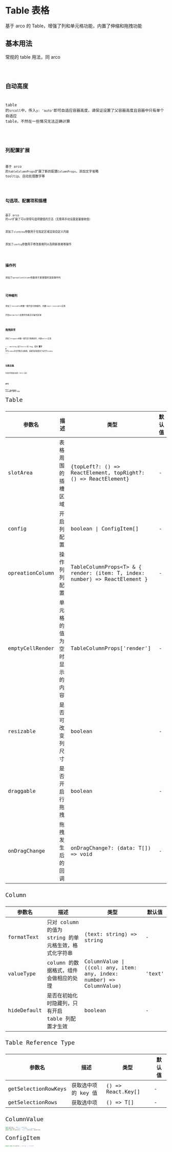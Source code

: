 # Table 表格

基于 arco 的 Table，增强了列和单元格功能，内置了伸缩和拖拽功能

## 基本用法

常规的 table 用法，同 arco

<code src='~/table/basic.tsx' />

## 自动高度

table 的`srcoll`中，传入`y: 'auto'`即可自适应容器高度，请保证设置了父容器高度且容器中只有单个自适应 table，不然在一些情况无法正确计算

<code src='~/table/auto-height.tsx' />

## 列配置扩展

基于 arco 的`tableColumnProps`扩展了新的配置`ColumnProps`，添加文字省略 tooltip、自动处理数字等

<code src='~/table/column-extends.tsx' />

## 勾选项、配置项和插槽

基于 arco 的`ref`扩展了可以获得勾选项键值的方法（无需再手动设置变量接收值）

添加了`slotArea`参数用于在指定区域渲染自定义内容

添加了`config`参数用于修改表格列以及刷新表格等操作

<code src='~/table/table-config.tsx' />

## 操作列

添加了`opreationColumn`参数用于更便捷的渲染操作列

<code src='~/table/opreation.tsx' />

## 可伸缩列

添加了`resizable`参数一键开启可伸缩列，内置`react-resizable`实现

开启`borderCell`会更好的看见可操作区域

<code src='~/table/resizable.tsx' />

## 拖拽排序

添加了`draggable`参数一键开启行拖拽排序，内置`dnd-kit`实现

::: warning
由于`dnd-kit`的 bug，使用 **数字 0** 作为`rowKey`时会导致无法拖拽，请避免直接使用下标作为`rowKey`
:::

<code src='~/table/draggable.tsx' />

## 功能总集

开启所有增强功能的 table 演示

<code src='~/table/pro-max.tsx' />

## API

继承了 [ArcoTable](https://arco.design/react/components/table#api) 的所有属性，重写以下属性

<font size='4'>Table</font>

| 参数名          | 描述                       | 类型                                                                           | 默认值 |
| --------------- | -------------------------- | ------------------------------------------------------------------------------ | ------ |
| slotArea        | 表格周围的插槽区域         | \{topLeft?: () => ReactElement, topRight?: () => ReactElement\}                | -      |
| config          | 开启列配置                 | boolean \| ConfigItem[]                                                        | -      |
| opreationColumn | 操作列列配置               | TableColumnProps\<T\> & \{ render: (item: T, index: number) => ReactElement \} | -      |
| emptyCellRender | 单元格的值为空时显示的内容 | TableColumnProps['render']                                                     | -      |
| resizable       | 是否可改变列尺寸           | boolean                                                                        | -      |
| draggable       | 是否开启行拖拽             | boolean                                                                        | -      |
| onDragChange    | 拖拽发生后的回调           | onDragChange?: (data: T[]) => void                                             | -      |

<font size='4'>Column</font>

| 参数名      | 描述                                                 | 类型                                                                 | 默认值 |
| ----------- | ---------------------------------------------------- | -------------------------------------------------------------------- | ------ |
| formatText  | 只对 column 的值为 string 的单元格生效，格式化字符串 | (text: string) => string                                             | -      |
| valueType   | column 的数据格式，组件会做相应的处理                | ColumnValue \| ((col: any, item: any, index: number) => ColumnValue) | 'text' |
| hideDefault | 是否在初始化时隐藏列，只有开启 table 列配置才生效    | boolean                                                              | -      |

<font size='4'>Table Reference Type</font>

| 参数名              | 描述                | 类型              | 默认值 |
| ------------------- | ------------------- | ----------------- | ------ |
| getSelectionRowKeys | 获取选中项的 key 值 | () => React.Key[] | -      |
| getSelectionRows    | 获取选中项          | () => T[]         | -      |

<font size='4'>ColumnValue</font>

```ts
type DateType = 'date' | 'dateTime'
type NumberType = 'digit' | 'decimal' | 'percent'
export type ColumnValue = 'text' | DateType | NumberType
```

<font size='4'>ConfigItem</font>

```ts
export type ConfigItem = 'setting' | 'refresh'
```
